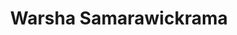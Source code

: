 ---
title: Warsha Samarawickrama
description: Passionate Finance Undergraduate, Freelance Content Writer & Announcer
avatar: /images/avatars/warsha.png
linkedin: warsha-samarawickrama
---